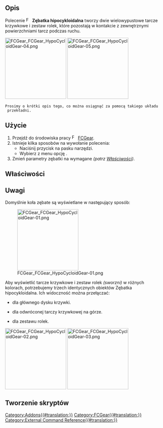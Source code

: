 {{UnfinishedDocu}}
<languages/>

{{Docnav/pl
|[[FCGear_LanternGear/pl|Koło drabinkowe]] 
|[[FCGear_GearConnector/pl|Połączenie zębatek]] 
|[[FCGear_Workbench/pl|środowisko pracy FCGear]]
|IconL=FCGear_LanternGear.svg
|IconR=FCGear_GearConnector.svg
|IconC=FCGear_workbench_icon.svg
}}

{{GuiCommand/pl
|Name=FCGear HypoCycloidGear
|Name/pl=FCGear: Zębatka hipocykloidalna
|MenuLocation=Gear → Zębatka hipocykloidalna
|Workbenches=[[FCGear_Workbench/pl|FCGear]]
|Shortcut=Brak
|Version=0.22
|SeeAlso=
}}

<span id="Description"></span>
==Opis==

Polecenie [[File:FCGear_HypoCycloidGear.svg|16px]] '''Zębatka hipocykloidalna''' tworzy dwie wielowypustowe tarcze krzywkowe i zestaw rolek, które pozostają w kontakcie z zewnętrznymi powierzchniami tarcz podczas ruchu.

[[Image:FCGear_FCGear_HypoCycloidGear-04.png|200px]] [[Image:FCGear_FCGear_HypoCycloidGear-05.png|200px]]
{{Caption|Po lewej: Przekładnia hipocykloidalna. Po prawej: Przekładnia i przejrzyście pokazana przekładnia odwrotna i zestaw rolek.}}

 Prosimy o krótki opis tego, co można osiągnąć za pomocą takiego układu przekładni.

<span id="Usage"></span>
==Użycie==

# Przejdź do środowiska pracy [[Image:FCGear_workbench_icon.svg|16px]] [[FCGear_Workbench/pl|FCGear]].
# Istnieje kilka sposobów na wywołanie polecenia:
#* Naciśnij przycisk {{Button|[[File:FCGear_HypoCycloidGear.svg|16px]] '''Zębatka hipocykloidalna'''}} na pasku narzędzi.
#* Wybierz z menu opcję {{MenuCommand|Gear → [[File:FCGear_HypoCycloidGear.svg|16px]] Zębatka hipocykloidalna}}.
# Zmień parametry zębatki na wymagane ''(patrz [[#Właściwości|Właściwości]])''.

<span id="Properties"></span>
==Właściwości==

<span id="Notes"></span>
==Uwagi==

Domyślnie koła zębate są wyświetlane w następujący sposób:

[[Image:FCGear_FCGear_HypoCycloidGear-01.png|200px]]

Aby wyświetlić tarcze krzywkowe i zestaw rolek ''(sworzni)'' w różnych kolorach, potrzebujemy trzech identycznych obiektów Zębatka hipocykloidalna. Ich widoczność można przełączać:
* {{PropertyData|show_disk0|Bool}} dla głównego dysku krzywki.
* {{PropertyData|show_disk1|Bool}} dla odwróconej tarczy krzywkowej na górze.
* {{PropertyData|show_pins|Bool}} dla zestawu rolek.

[[Image:FCGear_FCGear_HypoCycloidGear-02.png|200px]] [[Image:FCGear_FCGear_HypoCycloidGear-03.png|200px]]
{{Caption|Po lewej: Utworzone obiekty Zębatka hipocykloidalna. Po prawej: Zmiana położenia obiektów w celu uzyskania lepszego widoku każdego z nich.}}

<span id="Scripting"></span>
==Tworzenie skryptów==


{{Docnav/pl
|[[FCGear_LanternGear/pl|Koło drabinkowe]] 
|[[FCGear_GearConnector/pl|Połączenie zębatek]] 
|[[FCGear_Workbench/pl|środowisko pracy FCGear]]
|IconL=FCGear_LanternGear.svg
|IconR=FCGear_GearConnector.svg
|IconC=FCGear_workbench_icon.svg
}}

[[Category:Addons{{#translation:}}]]
[[Category:FCGear{{#translation:}}]]
[[Category:External Command Reference{{#translation:}}]]